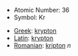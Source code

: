 *Atomic Number: 36
*Symbol: Kr

*[[Greek]]: [[krypton]]
*[[Latin]]: [[krypton]]
*[[Romanian]]: [[kripton]] ''n''